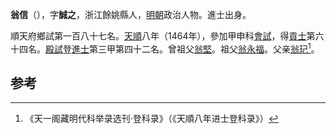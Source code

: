 '''翁信'''（{{bd|1433年||？}}），字'''誠之'''，浙江餘姚縣人，[[明朝|明朝]]政治人物。進士出身。

順天府鄉試第一百八十七名。[[天顺_(明朝)|天順]]八年（1464年），參加甲申科[[會試|會試]]，得[[貢士|貢士]]第六十四名。[[殿試|殿試]]登[[進士|進士]]第三甲第四十二名。曾祖父[[翁堅|翁堅]]。祖父[[翁永福|翁永福]]。父亲[[翁玘|翁玘]]<ref>《天一阁藏明代科举录选刊·登科录》（《天順八年进士登科录》）</ref>。

==参考==
{{reflist}}
{{明朝人物小作品}}
{{天順八年甲申科殿試金榜}}